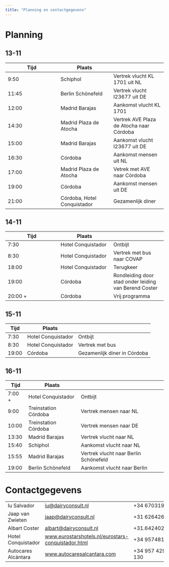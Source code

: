 ```yaml
---
title: "Planning en contactgegevens"
---
```


# Planning {#planning}

## 13-11
| Tijd | Plaats |  |
| --- | --- | --- |
| 9:50 | Schiphol | Vertrek vlucht KL 1701 uit NL |
| 11:45 | Berlin Schönefeld | Vertrek vlucht I23677 uit DE | 
| 12:00 | Madrid Barajas | Aankomst vlucht KL 1701 |
| 14:30 | Madrid Plaza de Atocha | Vertrek AVE Plaza de Atocha naar Córdoba | 
| 15:00 | Madrid Barajas | Aankomst vlucht I23677 uit DE |
| 16:30 | Córdoba | Aankomst mensen uit NL | 
| 17:00 | Madrid Plaza de Atocha | Vetrek met AVE naar Córdoba | 
| 19:00 | Córdoba | Aankomst mensen uit DE | 
| 21:00 | Córdoba, Hotel Conquistador | Gezamenlijk diner |


## 14-11
| Tijd | Plaats |  |
| --- | --- | --- |
| 7:30 | Hotel Conquistador | Ontbijt |
| 8:30 | Hotel Conquistador | Vertrek met bus naar COVAP|
| 18:00 | Hotel Conquistador | Terugkeer |
| 19:00 | Córdoba | Rondleiding door stad onder leiding van Berend Coster |
| 20:00 + | Córdoba | Vrij programma |

## 15-11
| Tijd | Plaats |  |
| --- | --- | --- |
| 7:30 | Hotel Conquistador | Ontbijt | 
| 8:30 | Hotel Conquistador | Vertrek met bus |
| 19:00 | Córdoba | Gezamenlijk diner in Córdoba | 

## 16-11
| Tijd | Plaats |  |
| --- | --- | --- |
| 7:00 + | Hotel Conquistador | Ontbijt |
| 9:00| Treinstation Córdoba|  Vertrek mensen naar NL | 
| 10:00|Treinstation Córdoba|  Vertrek mensen naar DE |
| 13:30 | Madrid Barajas | Vertrek vlucht naar NL |
| 15:40 | Schiphol | Aankomst vlucht naar NL |
| 15:55 | Madrid Barajas | Vertrek vlucht naar Berlin Schönefeld | 
| 19:00 | Berlin Schönefeld | Aankomst vlucht naar Berlin |


# Contactgegevens {#cgegevens}

|  |  |  |
|--|---|---|
|Iu Salvador|<iu@dairyconsult.nl> | +34 670319309 | 
|Jaap van Zwieten | <jaap@dairyconsult.nl> | +31 626426483 |
|Albart Coster | <albart@dairyconsult.nl> | +31.642402923 | 
|Hotel Conquistador| [www.eurostarshotels.nl/eurostars-conquistador.html](https://www.eurostarshotels.nl/eurostars-conquistador.html) | +34 957481102 | 
|Autocares Alcántara | [www.autocaresalcantara.com](https://www.autocaresalcantara.com) | +34 957 429 130 |
